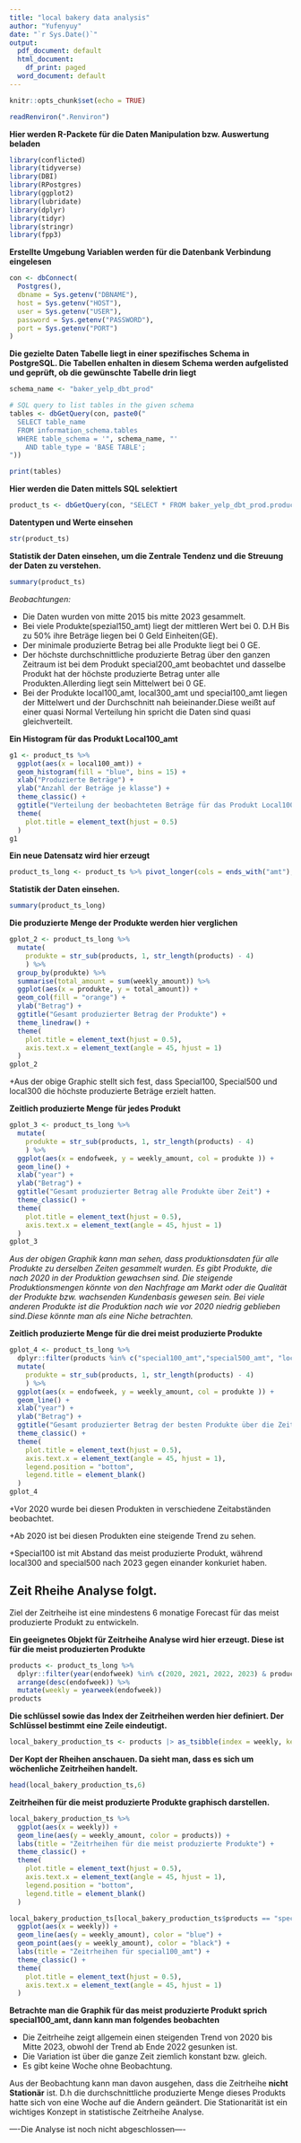 ```yaml
---
title: "local bakery data analysis"
author: "Yufenyuy"
date: "`r Sys.Date()`"
output:
  pdf_document: default
  html_document:
    df_print: paged
  word_document: default
---
```


```r
knitr::opts_chunk$set(echo = TRUE)
```


```r
readRenviron(".Renviron")
```

**Hier werden R-Packete für die Daten Manipulation bzw. Auswertung beladen**
```r
library(conflicted)
library(tidyverse)
library(DBI)
library(RPostgres)
library(ggplot2)
library(lubridate)
library(dplyr)
library(tidyr)
library(stringr)
library(fpp3)
```


**Erstellte Umgebung Variablen werden für die Datenbank Verbindung eingelesen**

```r
con <- dbConnect(
  Postgres(),
  dbname = Sys.getenv("DBNAME"),
  host = Sys.getenv("HOST"), 
  user = Sys.getenv("USER"),
  password = Sys.getenv("PASSWORD"),
  port = Sys.getenv("PORT")
)
```

**Die gezielte Daten Tabelle liegt in einer spezifisches Schema in PostgreSQL. Die Tabellen enhalten in diesem Schema werden aufgelisted und geprüft, ob die gewünschte Tabelle drin liegt**

```r
schema_name <- "baker_yelp_dbt_prod"

# SQL query to list tables in the given schema
tables <- dbGetQuery(con, paste0("
  SELECT table_name
  FROM information_schema.tables
  WHERE table_schema = '", schema_name, "'
    AND table_type = 'BASE TABLE';
"))

print(tables)
```


**Hier werden die Daten mittels SQL selektiert**
```r
product_ts <- dbGetQuery(con, "SELECT * FROM baker_yelp_dbt_prod.products_weekly_ts")
```


**Datentypen und Werte einsehen**
```r
str(product_ts)
```

**Statistik der Daten einsehen, um die Zentrale Tendenz und die Streuung der Daten zu verstehen.**
```r
summary(product_ts)
```
*Beobachtungen:*

- Die Daten wurden von mitte 2015 bis mitte 2023 gesammelt.
- Bei viele Produkte(spezial150_amt) liegt der mittleren Wert bei 0. D.H Bis zu 50% ihre Beträge liegen bei 0 Geld Einheiten(GE).
- Der minimale produzierte Betrag bei alle Produkte liegt bei 0 GE.
- Der höchste durchschnittliche produzierte Betrag über den ganzen Zeitraum ist bei dem Produkt special200_amt beobachtet und dasselbe Produkt hat der höchste produzierte Betrag unter alle Produkten.Allerding liegt sein Mittelwert bei 0 GE.
- Bei der Produkte local100_amt, local300_amt und special100_amt liegen der Mittelwert und der Durchschnitt nah beieinander.Diese weißt auf einer quasi Normal Verteilung hin spricht die Daten sind quasi gleichverteilt.


**Ein Histogram für das Produkt Local100_amt**
```r
g1 <- product_ts %>%
  ggplot(aes(x = local100_amt)) +
  geom_histogram(fill = "blue", bins = 15) +
  xlab("Produzierte Beträge") +
  ylab("Anzahl der Beträge je klasse") +
  theme_classic() +
  ggtitle("Verteilung der beobachteten Beträge für das Produkt Local100") +
  theme(
    plot.title = element_text(hjust = 0.5)
  )
g1
```

**Ein neue Datensatz wird hier erzeugt**
```r
product_ts_long <- product_ts %>% pivot_longer(cols = ends_with("amt"), names_to = "products", values_to = "weekly_amount", names_repair = "check_unique")
```


**Statistik der Daten einsehen.**
```r
summary(product_ts_long)
```

**Die produzierte Menge der Produkte werden hier verglichen**
```r

gplot_2 <- product_ts_long %>% 
  mutate(
    produkte = str_sub(products, 1, str_length(products) - 4)
    ) %>%
  group_by(produkte) %>%
  summarise(total_amount = sum(weekly_amount)) %>%
  ggplot(aes(x = produkte, y = total_amount)) + 
  geom_col(fill = "orange") +
  ylab("Betrag") + 
  ggtitle("Gesamt produzierter Betrag der Produkte") +
  theme_linedraw() +
  theme(
    plot.title = element_text(hjust = 0.5),
    axis.text.x = element_text(angle = 45, hjust = 1)
  )
gplot_2
```
+Aus der obige Graphic stellt sich fest, dass Special100, Special500 und local300 die höchste produzierte Beträge erzielt hatten.

**Zeitlich produzierte Menge für jedes Produkt**
```r

gplot_3 <- product_ts_long %>% 
  mutate(
    produkte = str_sub(products, 1, str_length(products) - 4)
    ) %>%
  ggplot(aes(x = endofweek, y = weekly_amount, col = produkte )) + 
  geom_line() +
  xlab("year") +
  ylab("Betrag") + 
  ggtitle("Gesamt produzierter Betrag alle Produkte über Zeit") +
  theme_classic() +
  theme(
    plot.title = element_text(hjust = 0.5),
    axis.text.x = element_text(angle = 45, hjust = 1)
  )
gplot_3
```
*Aus der obigen Graphik kann man sehen, dass produktionsdaten für alle Produkte zu derselben Zeiten gesammelt wurden. Es gibt Produkte, die nach 2020 in der Produktion gewachsen sind. Die steigende Produktionsmengen könnte von den Nachfrage am Markt oder die Qualität der Produkte bzw. wachsenden Kundenbasis gewesen sein. Bei viele anderen Produkte ist die Produktion nach wie vor 2020 niedrig geblieben sind.Diese könnte man als eine Niche betrachten.* 


**Zeitlich produzierte Menge für die drei meist produzierte Produkte**
```r
gplot_4 <- product_ts_long %>% 
  dplyr::filter(products %in% c("special100_amt","special500_amt", "local300_amt")) %>%
  mutate(
    produkte = str_sub(products, 1, str_length(products) - 4)
    ) %>%
  ggplot(aes(x = endofweek, y = weekly_amount, col = produkte )) + 
  geom_line() +
  xlab("year") +
  ylab("Betrag") + 
  ggtitle("Gesamt produzierter Betrag der besten Produkte über die Zeit") +
  theme_classic() +
  theme(
    plot.title = element_text(hjust = 0.5),
    axis.text.x = element_text(angle = 45, hjust = 1),
    legend.position = "bottom",
    legend.title = element_blank()
  )
gplot_4
```

+Vor 2020 wurde bei diesen Produkten in verschiedene Zeitabständen beobachtet.

+Ab 2020 ist bei diesen Produkten eine steigende Trend zu sehen.

+Special100 ist mit Abstand das meist produzierte Produkt, während local300 and special500 nach 2023 gegen einander konkuriet haben.



## Zeit Rheihe Analyse folgt.
Ziel der Zeitrheihe ist eine mindestens 6 monatige Forecast für das meist produzierte Produkt zu entwickeln.

**Ein geeignetes Objekt für Zeitrheihe Analyse wird hier erzeugt. Diese ist für die meist produzierten Produkte**
```r
products <- product_ts_long %>% 
  dplyr::filter(year(endofweek) %in% c(2020, 2021, 2022, 2023) & products %in% c("special100_amt","special500_amt", "local300_amt")) %>% 
  arrange(desc(endofweek)) %>% 
  mutate(weekly = yearweek(endofweek)) 
products
```

**Die schlüssel sowie das Index der Zeitrheihen werden hier definiert. Der Schlüssel bestimmt eine Zeile eindeutigt.**
```r
local_bakery_production_ts <- products |> as_tsibble(index = weekly, key = c(endofweek, products))
```

**Der Kopt der Rheihen anschauen. Da sieht man, dass es sich um wöchenliche Zeitrheihen handelt.**
```r
head(local_bakery_production_ts,6)
```

**Zeitrheihen für die meist produzierte Produkte graphisch darstellen.**
```r
local_bakery_production_ts %>%
  ggplot(aes(x = weekly)) +
  geom_line(aes(y = weekly_amount, color = products)) +
  labs(title = "Zeitrheihen für die meist produzierte Produkte") +
  theme_classic() + 
  theme(
    plot.title = element_text(hjust = 0.5),
    axis.text.x = element_text(angle = 45, hjust = 1),
    legend.position = "bottom",
    legend.title = element_blank()
  )
```

```r
local_bakery_production_ts[local_bakery_production_ts$products == "special100_amt",] %>%
  ggplot(aes(x = weekly)) +
  geom_line(aes(y = weekly_amount), color = "blue") +
  geom_point(aes(y = weekly_amount), color = "black") +
  labs(title = "Zeitrheihen für special100_amt") +
  theme_classic() + 
  theme(
    plot.title = element_text(hjust = 0.5),
    axis.text.x = element_text(angle = 45, hjust = 1)
  )
```
**Betrachte man die Graphik für das meist produzierte Produkt sprich special100_amt, dann kann man folgendes beobachten**

+ Die Zeitrheihe zeigt allgemein einen steigenden Trend von 2020 bis Mitte 2023, obwohl der Trend ab Ende 2022 gesunken ist.
+ Die Variation ist über die ganze Zeit ziemlich konstant bzw. gleich.
+ Es gibt keine Woche ohne Beobachtung.

Aus der Beobachtung kann man davon ausgehen, dass die Zeitrheihe **nicht Stationär** ist. D.h die durchschnittliche produzierte Menge dieses Produkts hatte sich von eine Woche auf die Andern geändert. Die Stationarität ist ein wichtiges Konzept in statistische Zeitrheihe Analyse. 


----Die Analyse ist noch nicht abgeschlossen----





